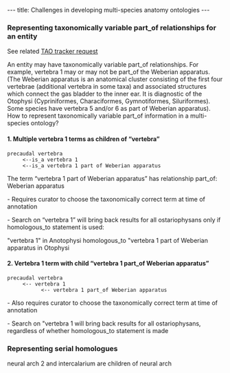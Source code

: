 ---
title: Challenges in developing multi-species anatomy ontologies
---

===Representing taxonomically variable part_of relationships for an entity===
See related [http://sourceforge.net/tracker/index.php?func=detail&aid=2137065&group_id=76834&atid=994764 TAO tracker request]

An entity may have taxonomically variable part_of relationships.  For example, vertebra 1 may or may not be part_of the Weberian apparatus.
(The Weberian apparatus is an anatomical cluster consisting of the first four vertebrae (additional vertebra in some taxa) and associated structures which connect the gas bladder to the inner ear.  It is diagnostic of the Otophysi (Cypriniformes, Characiformes, Gymnotiformes, Siluriformes). Some species have vertebra 5 and/or 6 as part of Weberian apparatus).  How to represent taxonomically variable part_of information in a multi-species ontology?

====1. Multiple vertebra 1 terms as children of “vertebra”====

 precaudal vertebra
      <--is_a vertebra 1
      <--is_a vertebra 1 part of Weberian apparatus

The term “vertebra 1 part of Weberian apparatus” has relationship part_of: Weberian apparatus

- Requires curator to choose the taxonomically correct term at time of annotation

- Search on “vertebra 1” will bring back results for all ostariophysans only if homologous_to statement is used:

"vertebra 1" in Anotophysi homologous_to "vertebra 1 part of Weberian apparatus in Otophysi

====2. Vertebra 1 term with child “vertebra 1 part_of Weberian apparatus”====

 precaudal vertebra
      <-- vertebra 1
            <-- vertebra 1 part_of Weberian apparatus

- Also requires curator to choose the taxonomically correct term at time of annotation

- Search on "vertebra 1 will bring back results for all ostariophysans, regardless of whether homologous_to statement is made

===Representing serial homologues===

neural arch 2 and intercalarium are children of neural arch